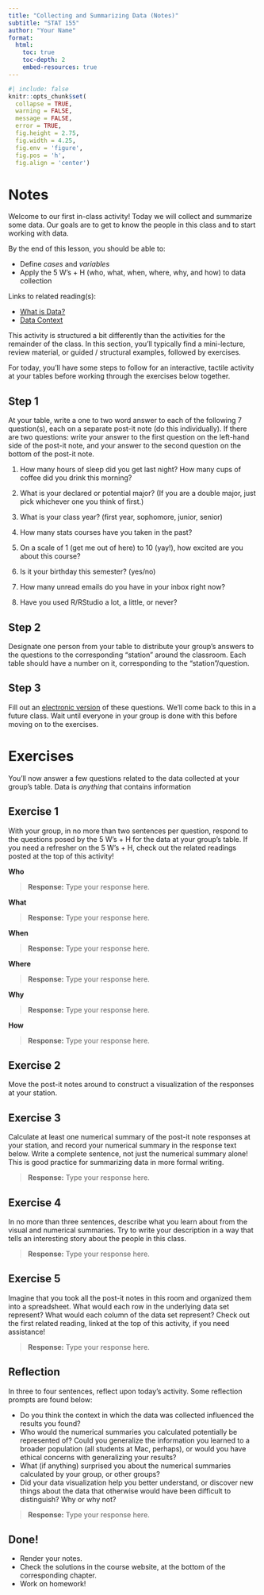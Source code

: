 ```yaml
---
title: "Collecting and Summarizing Data (Notes)"
subtitle: "STAT 155"
author: "Your Name"
format:
  html:
    toc: true
    toc-depth: 2
    embed-resources: true
---
```



```r
#| include: false
knitr::opts_chunk$set(
  collapse = TRUE, 
  warning = FALSE,
  message = FALSE,
  error = TRUE,
  fig.height = 2.75, 
  fig.width = 4.25,
  fig.env = 'figure',
  fig.pos = 'h',
  fig.align = 'center')
```


# Notes

Welcome to our first in-class activity! Today we will collect and summarize some data. Our goals are to get to know the people in this class and to start working with data.

By the end of this lesson, you should be able to:

-   Define *cases* and *variables*
-   Apply the 5 W's + H (who, what, when, where, why, and how) to data collection

Links to related reading(s):

-   [What is Data?](https://mac-stat.github.io/Stat155Notes/what-is-data.html)
-   [Data Context](https://mac-stat.github.io/Stat155Notes/data-context.html)

This activity is structured a bit differently than the activities for the remainder of the class. In this section, you'll typically find a mini-lecture, review material, or guided / structural examples, followed by exercises.

For today, you'll have some steps to follow for an interactive, tactile activity at your tables before working through the exercises below together.

## Step 1

At your table, write a one to two word answer to each of the following 7 question(s), each on a separate post-it note (do this individually). If there are two questions: write your answer to the first question on the left-hand side of the post-it note, and your answer to the second question on the bottom of the post-it note.

1.  How many hours of sleep did you get last night? How many cups of coffee did you drink this morning?

2.  What is your declared or potential major? (If you are a double major, just pick whichever one you think of first.)

3.  What is your class year? (first year, sophomore, junior, senior)

4.  How many stats courses have you taken in the past?

5.  On a scale of 1 (get me out of here) to 10 (yay!), how excited are you about this course?

6.  Is it your birthday this semester? (yes/no)

7.  How many unread emails do you have in your inbox right now?

8.  Have you used R/RStudio a lot, a little, or never?

## Step 2

Designate one person from your table to distribute your group's answers to the questions to the corresponding "station" around the classroom. Each table should have a number on it, corresponding to the "station"/question.

## Step 3

Fill out an [electronic version](https://forms.gle/36tu9whBg5GmUnzs8) of these questions. We'll come back to this in a future class. Wait until everyone in your group is done with this before moving on to the exercises.

# Exercises

You'll now answer a few questions related to the data collected at your group's table. Data is *anything* that contains information

## Exercise 1

With your group, in no more than two sentences per question, respond to the questions posed by the 5 W's + H for the data at your group's table. If you need a refresher on the 5 W's + H, check out the related readings posted at the top of this activity!

**Who**

> **Response:** Type your response here.

**What**

> **Response:** Type your response here.

**When**

> **Response:** Type your response here.

**Where**

> **Response:** Type your response here.

**Why**

> **Response:** Type your response here.

**How**

> **Response:** Type your response here.

## Exercise 2

Move the post-it notes around to construct a visualization of the responses at your station.

## Exercise 3

Calculate at least one numerical summary of the post-it note responses at your station, and record your numerical summary in the response text below. Write a complete sentence, not just the numerical summary alone! This is good practice for summarizing data in more formal writing.

> **Response:** Type your response here.

## Exercise 4

In no more than three sentences, describe what you learn about from the visual and numerical summaries. Try to write your description in a way that tells an interesting story about the people in this class.

> **Response:** Type your response here.

## Exercise 5

Imagine that you took all the post-it notes in this room and organized them into a spreadsheet. What would each row in the underlying data set represent? What would each column of the data set represent? Check out the first related reading, linked at the top of this activity, if you need assistance!

> **Response:** Type your response here.

## Reflection

In three to four sentences, reflect upon today's activity. Some reflection prompts are found below:

-   Do you think the context in which the data was collected influenced the results you found? 
-   Who would the numerical summaries you calculated potentially be represented of? Could you generalize the information you learned to a broader population (all students at Mac, perhaps), or would you have ethical concerns with generalizing your results?
-   What (if anything) surprised you about the numerical summaries calculated by your group, or other groups?
-   Did your data visualization help you better understand, or discover new things about the data that otherwise would have been difficult to distinguish? Why or why not?

> **Response:** Type your response here.


## Done!

- Render your notes.
- Check the solutions in the course website, at the bottom of the corresponding chapter.
- Work on homework!


